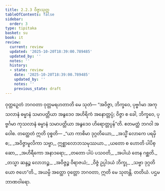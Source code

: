 ```yaml
---
title: 2.2.3 ဝိဇ္ဇာသုတ္တ
tableOfContents: false
sidebar:
  order: 3
type: tipitaka
basket: su
book: it
review:
  current: review
  updated: '2025-10-20T18:39:00.789485'
  updated_by: ''
  notes: ''
  history:
  - state: review
    date: '2025-10-20T18:39:00.789485'
    updated_by: ''
    notes: ''
    previous_state: draft
---
```



<DynamicBreadcrumb />


<ReviewStatus review={frontmatter.review} showDetails={true} />

<HypothesisAnnotation frontmatter={frontmatter} />

<Division number="40" book="it" e="ch" v="18" p="218">

<Paragraph number="251" book="it">
ဝုတ္တဉှေတံ ဘဂဝတာ ဝုတ္တမရဟတာတိ မေ သုတံ—
</Paragraph>

<Paragraph number="252" book="it">
“အဝိဇ္ဇာ, ဘိက္ခဝေ, ပုဗ္ဗင်္ဂမာ အကုသလာနံ ဓမ္မာနံ သမာပတ္တိယာ အနွဒေဝ အဟိရိကံ အနောတ္တပ္ပံ; ဝိဇ္ဇာ စ ခေါ, ဘိက္ခဝေ, ပုဗ္ဗင်္ဂမာ ကုသလာနံ ဓမ္မာနံ သမာပတ္တိယာ အနွဒေဝ ဟိရောတ္တပ္ပန်”တိ. ဧတမတ္ထံ ဘဂဝါ အဝေါစ. တတ္ထေတံ ဣတိ ဝုစ္စတိ—
</Paragraph>

<Paragraph number="253" type="verses" book="it">
_“ယာ ကာစိမာ ဒုဂ္ဂတိယော,_  
_အသ္မိံ လောကေ ပရမှိ စ;_  
_အဝိဇ္ဇာမူလိကာ သဗ္ဗာ,_  
ဣစ္ဆာလောဘသမုဿယာ._  

</Paragraph>

<Paragraph number="254" type="verses" book="it">
_ယတော စ ဟောတိ ပါပိစ္ဆော,_  
_အဟိရီကော အနာဒရော;_  
_တတော ပါပံ ပသဝတိ,_  
_အပါယံ တေန ဂစ္ဆတိ._  

</Paragraph>

<Paragraph number="255" type="verses" book="it">
_တသ္မာ ဆန္ဒဉ္စ လောဘဉ္စ,_  
_အဝိဇ္ဇဉ္စ ဝိရာဇယံ;_  
_ဝိဇ္ဇံ ဥပ္ပါဒယံ ဘိက္ခု,_  
_သဗ္ဗာ ဒုဂ္ဂတိယော ဇဟေ”တိ._  

</Paragraph>

<Paragraph number="256" book="it">
အယမ္ပိ အတ္ထော ဝုတ္တော ဘဂဝတာ, ဣတိ မေ သုတန္တိ.

</Paragraph>
</Division>

<Paragraph number="257" type="center" book="it">
တတိယံ.



</Paragraph>

<Paragraph number="258" type="center" book="it">
ပဌမဘာဏဝါရော.
</Paragraph>